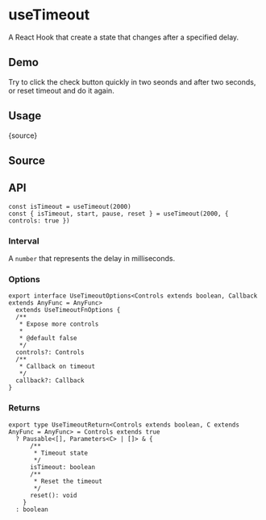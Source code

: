 # useTimeout


<HooksType category="Animation" pausable />

A React Hook that create a state that changes after a specified delay.

## Demo

Try to click the check button quickly in two seonds and after two seconds, or reset timeout and do it again.


<App />

## Usage


<RawCode>{source}</RawCode>

## Source


<Source />

## API

```tsx
const isTimeout = useTimeout(2000)
const { isTimeout, start, pause, reset } = useTimeout(2000, { controls: true })
```

### Interval

A `number` that represents the delay in milliseconds.

### Options

```tsx
export interface UseTimeoutOptions<Controls extends boolean, Callback extends AnyFunc = AnyFunc>
  extends UseTimeoutFnOptions {
  /**
   * Expose more controls
   *
   * @default false
   */
  controls?: Controls
  /**
   * Callback on timeout
   */
  callback?: Callback
}
```

### Returns

```tsx
export type UseTimeoutReturn<Controls extends boolean, C extends AnyFunc = AnyFunc> = Controls extends true
  ? Pausable<[], Parameters<C> | []> & {
      /**
       * Timeout state
       */
      isTimeout: boolean
      /**
       * Reset the timeout
       */
      reset(): void
    }
  : boolean
```
